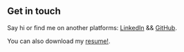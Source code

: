 ## Get in touch

Say hi or find me on another platforms: [LinkedIn](https://www.linkedin.com/in/franco-troncoso-1a52811b4/) && [GitHub](https://github.com/Fran-3xo).


You can also download my [resume!](https://mega.nz/file/kwJnzS7S#IeXxv-OobgQ5R15ZH5KlZEEffZYnFk8D-EVJjLTVF2o).

